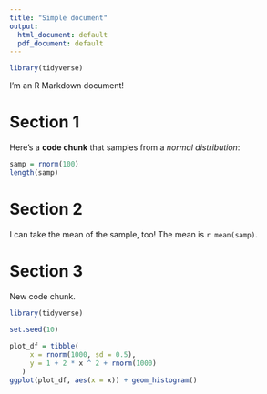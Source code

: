 ```yaml
---
title: "Simple document"
output:
  html_document: default
  pdf_document: default
---
```


```r
library(tidyverse)
```

I'm an R Markdown document! 

# Section 1

Here's a **code chunk** that samples from 
a _normal distribution_:

```r
samp = rnorm(100)
length(samp)
```

# Section 2

I can take the mean of the sample, too!
The mean is `r mean(samp)`.

# Section 3

New code chunk.

```r
library(tidyverse)

set.seed(10)
   
plot_df = tibble(
     x = rnorm(1000, sd = 0.5),
     y = 1 + 2 * x ^ 2 + rnorm(1000)
   )
ggplot(plot_df, aes(x = x)) + geom_histogram()
```